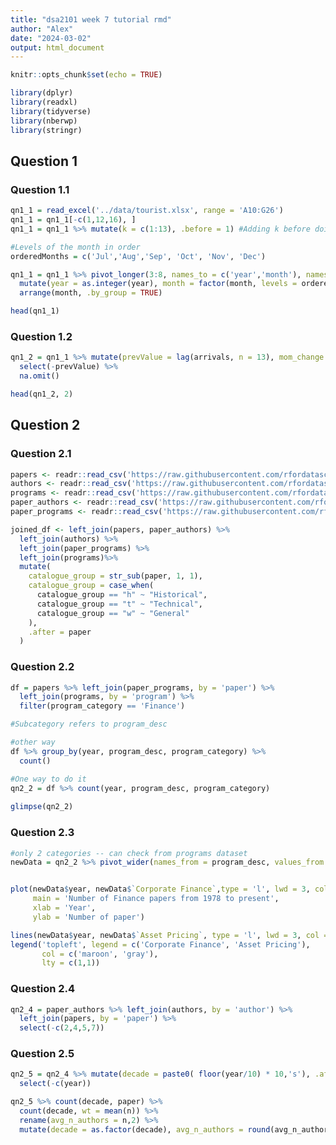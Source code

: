 ```yaml
---
title: "dsa2101 week 7 tutorial rmd"
author: "Alex"
date: "2024-03-02"
output: html_document
---
```


```r
knitr::opts_chunk$set(echo = TRUE)
```

```r
library(dplyr)
library(readxl)
library(tidyverse)
library(nberwp)
library(stringr)
```

## Question  1

### Question 1.1
```r
qn1_1 = read_excel('../data/tourist.xlsx', range = 'A10:G26')
qn1_1 = qn1_1[-c(1,12,16), ]
qn1_1 = qn1_1 %>% mutate(k = c(1:13), .before = 1) #Adding k before doing pivot

#Levels of the month in order
orderedMonths = c('Jul','Aug','Sep', 'Oct', 'Nov', 'Dec')

qn1_1 = qn1_1 %>% pivot_longer(3:8, names_to = c('year','month'), names_sep = ' ', values_to = 'arrivals') %>% 
  mutate(year = as.integer(year), month = factor(month, levels = orderedMonths, ordered = TRUE)) %>%
  arrange(month, .by_group = TRUE)

head(qn1_1)
```


### Question 1.2
```r
qn1_2 = qn1_1 %>% mutate(prevValue = lag(arrivals, n = 13), mom_change = round(100*(arrivals-prevValue)/ prevValue, 1)) %>%
  select(-prevValue) %>%
  na.omit()

head(qn1_2, 2)
```


## Question 2

### Question 2.1
```r
papers <- readr::read_csv('https://raw.githubusercontent.com/rfordatascience/tidytuesday/master/data/2021/2021-09-28/papers.csv')
authors <- readr::read_csv('https://raw.githubusercontent.com/rfordatascience/tidytuesday/master/data/2021/2021-09-28/authors.csv')
programs <- readr::read_csv('https://raw.githubusercontent.com/rfordatascience/tidytuesday/master/data/2021/2021-09-28/programs.csv')
paper_authors <- readr::read_csv('https://raw.githubusercontent.com/rfordatascience/tidytuesday/master/data/2021/2021-09-28/paper_authors.csv')
paper_programs <- readr::read_csv('https://raw.githubusercontent.com/rfordatascience/tidytuesday/master/data/2021/2021-09-28/paper_programs.csv')

joined_df <- left_join(papers, paper_authors) %>% 
  left_join(authors) %>% 
  left_join(paper_programs) %>% 
  left_join(programs)%>% 
  mutate(
    catalogue_group = str_sub(paper, 1, 1),
    catalogue_group = case_when(
      catalogue_group == "h" ~ "Historical",
      catalogue_group == "t" ~ "Technical",
      catalogue_group == "w" ~ "General"
    ),
    .after = paper
  )

```


### Question 2.2
```r
df = papers %>% left_join(paper_programs, by = 'paper') %>% 
  left_join(programs, by = 'program') %>%
  filter(program_category == 'Finance')

```



```r
#Subcategory refers to program_desc

#other way
df %>% group_by(year, program_desc, program_category) %>%
  count()

#One way to do it
qn2_2 = df %>% count(year, program_desc, program_category)
  
glimpse(qn2_2)

```

### Question 2.3
```r
#only 2 categories -- can check from programs dataset
newData = qn2_2 %>% pivot_wider(names_from = program_desc, values_from = n, values_fill = 0)


plot(newData$year, newData$`Corporate Finance`,type = 'l', lwd = 3, col = 'maroon', 
     main = 'Number of Finance papers from 1978 to present',
     xlab = 'Year',
     ylab = 'Number of paper')

lines(newData$year, newData$`Asset Pricing`, type = 'l', lwd = 3, col = 'gray')
legend('topleft', legend = c('Corporate Finance', 'Asset Pricing'), 
       col = c('maroon', 'gray'),
       lty = c(1,1))

```



### Question 2.4
```r

qn2_4 = paper_authors %>% left_join(authors, by = 'author') %>%
  left_join(papers, by = 'paper') %>%
  select(-c(2,4,5,7))

```


### Question 2.5
```r

qn2_5 = qn2_4 %>% mutate(decade = paste0( floor(year/10) * 10,'s'), .after = name) %>%
  select(-c(year))

qn2_5 %>% count(decade, paper) %>%
  count(decade, wt = mean(n)) %>%
  rename(avg_n_authors = n,2) %>%
  mutate(decade = as.factor(decade), avg_n_authors = round(avg_n_authors,2))

```


